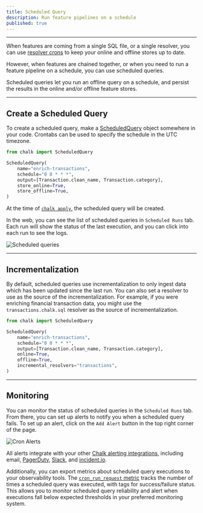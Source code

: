 ```yaml
---
title: Scheduled Query
description: Run feature pipelines on a schedule
published: true
---
```


---

When features are coming from a single SQL file, or a single resolver,
you can use [resolver crons](/docs/resolver-cron) to keep your online
and offline stores up to date.

However, when features are chained together, or when you need to run
a feature pipeline on a schedule, you can use scheduled queries.

Scheduled queries let you run an offline query on a schedule,
and persist the results in the online and/or offline feature stores.

---

## Create a Scheduled Query

To create a scheduled query, make a [ScheduledQuery](/api-docs#ScheduledQuery)
object somewhere in your code. Crontabs can be used to specify the
schedule in the UTC timezone.

```python
from chalk import ScheduledQuery

ScheduledQuery(
    name="enrich-transactions",
    schedule="0 0 * * *",
    output=[Transaction.clean_name, Transaction.category],
    store_online=True,
    store_offline=True,
)
```

At the time of [`chalk apply`](/cli/apply), the scheduled query will be
created.

In the web, you can see the list of scheduled queries in `Scheduled Runs` tab.
Each run will show the status of the last execution, and you can click into
each run to see the logs.

![Scheduled queries](/img/scheduled-runs.png)

---

## Incrementalization

By default, scheduled queries use incrementalization to only ingest data which
has been updated since the last run. You can also set a resolver to use as the
source of the incrementalization. For example, if you were enriching financial
transaction data, you might use the `transactions.chalk.sql` resolver as the
source of incrementalization.

```python
from chalk import ScheduledQuery

ScheduledQuery(
    name="enrich-transactions",
    schedule="0 0 * * *",
    output=[Transaction.clean_name, Transaction.category],
    online=True,
    offline=True,
    incremental_resolvers="transactions",
)
```

---

## Monitoring

You can monitor the status of scheduled queries in the `Scheduled Runs` tab.
From there, you can set up alerts to notify you when a scheduled query fails.
To set up an alert, click on the `Add Alert` button in the top right corner of the
page.

![Cron Alerts](/img/cron-alerts.png)

All alerts integrate with your other [Chalk alerting integrations](/docs/alertconfig), including
email, [PagerDuty](/docs/pagerduty), [Slack](/docs/slack), and [incident.io](/docs/incidentio).

Additionally, you can export metrics about scheduled query executions to your observability tools.
The [`cron_run_request` metric](/docs/metricexport#cron_run_request) tracks the number of times a scheduled
query was executed, with tags for success/failure status. This allows you to monitor scheduled query reliability
and alert when executions fall below expected thresholds in your preferred monitoring system.

